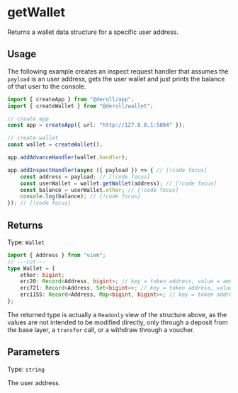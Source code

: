 # getWallet

Returns a wallet data structure for a specific user address.

## Usage

The following example creates an inspect request handler that assumes the `payload` is an user address, gets the user wallet and just prints the balance of that user to the console.

```ts twoslash
import { createApp } from "@deroll/app";
import { createWallet } from "@deroll/wallet";

// create app
const app = createApp({ url: "http://127.0.0.1:5004" });

// create wallet
const wallet = createWallet();

app.addAdvanceHandler(wallet.handler);

app.addInspectHandler(async ({ payload }) => { // [!code focus]
    const address = payload; // [!code focus]
    const userWallet = wallet.getWallet(address); // [!code focus]
    const balance = userWallet.ether; // [!code focus]
    console.log(balance); // [!code focus]
}); // [!code focus]
```

## Returns

Type: `Wallet`

```ts twoslash
import { Address } from "viem";
// ---cut---
type Wallet = {
    ether: bigint;
    erc20: Record<Address, bigint>; // key = token address, value = amount
    erc721: Record<Address, Set<bigint>>; // key = token address, value = set of tokenIds
    erc1155: Record<Address, Map<bigint, bigint>>; // key = token address, value = map of tokenId to values
};
```

The returned type is actually a `Readonly` view of the structure above, as the values are not intended to be modified directly, only through a deposit from the base layer, a `transfer` call, or a withdraw through a voucher.

## Parameters

Type: `string`

The user address.
